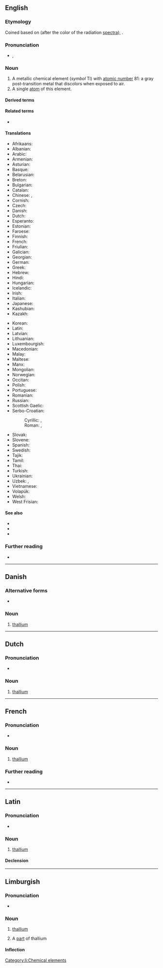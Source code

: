 {{also|Thallium}}
==English==
{{wp}}
{{elements|en|Tl|mercury|Hg|lead|Pb}}

===Etymology===
Coined based on {{der|en|grc|θαλλός||green branch}} (after the color of the radiation [[spectra]]), {{suffix|en||ium}}.

===Pronunciation===
* {{enPR|thăl'ēəm}}, {{IPA|en|/ˈθæliəm/}}

===Noun===
{{en-noun|~}}

# A metallic chemical element (''symbol'' Tl) with [[atomic number]] 81: a gray post-transition metal that discolors when exposed to air.
# A single [[atom]] of this element.

====Derived terms====
{{der3|en
|eka-thallium
|[[thall-]], [[thallo-]]
|thallane
|thallic
|thalliferous
|thallious
|thallium-activated
|thallium glass
|thallium green
|thallium hydroxide
|thallium line
|thallium monofluoride
|thallium monoxide
|thallium oxide
|[[thallium sulfate]], [[thallium sulphate]]
|[[thallium sulfide]], [[thallium sulphide]]
|thallium trioxide
|thallous}}

====Related terms====
* {{l|en|thallate}}

====Translations====
{{trans-top|chemical element}}
* Afrikaans: {{t+|af|tallium}}
* Albanian: {{t|sq|talium}}
* Arabic: {{t|ar|ثَالْيُوم|m}}
* Armenian: {{t+|hy|թալիում}}
* Asturian: {{t|ast|taliu|m}}
* Basque: {{t|eu|talioa}}
* Belarusian: {{t|be|та́лій|m}}
* Breton: {{t|br|taliom}}
* Bulgarian: {{t|bg|та́ллий|m}}
* Catalan: {{t+|ca|tal·li}}
* Chinese: {{t+|zh|鉈}}, {{t+|zh|铊|tr=tā}}
* Cornish: {{t|kw|thalyum}}
* Czech: {{t+|cs|thallium}}
* Danish: {{t+|da|thallium}}
* Dutch: {{t+|nl|thallium|n}}
* Esperanto: {{t+|eo|talio}}
* Estonian: {{t+|et|tallium}}
* Faroese: {{t|fo|tallium|n}}
* Finnish: {{t+|fi|tallium}}
* French: {{t+|fr|thallium|m}}
* Friulian: {{t|fur|tali}}
* Galician: {{t+|gl|talio}}
* Georgian: {{t|ka|თალიუმი}}
* German: {{t+|de|Thallium|n}}
* Greek: {{t+|el|θάλλιο|n}}
* Hebrew: {{t+|he|תליום|tr=tályum}}
* Hindi: {{t|hi|सिक्ष्यातु}}
* Hungarian: {{t+|hu|tallium}}
* Icelandic: {{t+|is|þallín}}
* Irish: {{t|ga|tailliam}}
* Italian: {{t+|it|tallio|m}}
* Japanese: {{t+|ja|タリウム|tr=tariumu}}
* Kashubian: {{t|csb|tôl}}
* Kazakh: {{t|kk|таллий|sc=Cyrl}}
{{trans-mid}}
* Korean: {{t+|ko|탈륨}}
* Latin: {{t+|la|thallium}}
* Latvian: {{t|lv|tallijs}}
* Lithuanian: {{t+|lt|talis}}
* Luxembourgish: {{t|lb|Thallium}}
* Macedonian: {{t|mk|талиум}}
* Malay: {{t|ms|talium}}
* Maltese: {{t|mt|tallju}}
* Manx: {{t|gv|thallium}}
* Mongolian: {{t|mn|талли}}
* Norwegian: {{t|no|thallium}}
* Occitan: {{t|oc|talli|m}}
* Polish: {{t+|pl|tal|m}}
* Portuguese: {{t+|pt|tálio|m}}
* Romanian: {{t+|ro|taliu|n}}
* Russian: {{t+|ru|та́ллий|m}}
* Scottish Gaelic: {{t|gd|tailliam}}
* Serbo-Croatian:
*: Cyrillic: {{t|sh|талиjум|m}}, {{t|sh|талиj|m}}
*: Roman: {{t|sh|talijum}}, {{t+|sh|talij}}
* Slovak: {{t|sk|tálium|n}}
* Slovene: {{t+|sl|talij}}
* Spanish: {{t+|es|talio|m}}
* Swedish: {{t+|sv|tallium}}
* Tajik: {{t|tg|таллий|sc=Latn}}
* Tamil: {{t|ta|தல்லியம்}}
* Thai: {{t|th|แทลเลียม}}
* Turkish: {{t+|tr|talyum}}
* Ukrainian: {{t|uk|та́лій|m}}
* Uzbek: {{t+|uz|talliy}}, {{t+|uz|таллий|sc=Cyrl}}
* Vietnamese: {{t+|vi|tali}}
* Volapük: {{t+|vo|talin}}
* Welsh: {{t+|cy|thaliwm}}
* West Frisian: {{t|fy|thallium}}
{{trans-bottom}}

====See also====
* {{l|en|crookesite}}
* {{l|en|hutchinsonite}}
* {{l|en|lorandite}}

===Further reading===
* {{pedia}}

----

==Danish==

===Alternative forms===
* {{l|da|tallium}}

===Noun===
{{da-noun}}

# [[thallium]]

----

==Dutch==
{{wp|lang=nl}}
{{elements|nl|Tl|kwik|Hg|lood|Pb}}

===Pronunciation===
* {{audio|nl|Nl-thallium.ogg|Audio}}

===Noun===
{{nl-noun|n|-|-}}

# [[#English|thallium]]

----

==French==
{{wp|lang=fr}}

===Pronunciation===
* {{fr-IPA}}

===Noun===
{{fr-noun|m|-}}

# [[#English|thallium]]

===Further reading===
* {{R:TLFi}}

{{c|fr|Chemical elements}}

----

==Latin==
{{wp|lang=la}}

===Pronunciation===
* {{la-IPA|thallium}}

===Noun===
{{la-noun|thallium<2.-ium>}}

# [[#English|thallium]]

====Declension====
{{la-ndecl|thallium<2.-ium>}}

{{c|la|Chemical elements}}

----

==Limburgish==

===Pronunciation===
* {{IPA|li|[ˈðɑ˦ʎɔ˧m]}}

===Noun===
{{li-noun|g=n}}

# {{lb|li|uncountable}} [[thallium#English|thallium]]
# A [[part]] of thallium

====Inflection====
{{li-decl-noun-um|thalli}}

[[Category:li:Chemical elements]]